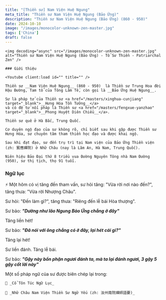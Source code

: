 ```yaml
---
title: "[Thiền sư] Nam Viện Huệ Ngung"
meta_title: "Thiền sư Nam Viện Huệ Ngung (Bảo Ứng)"
description: "Thiền sư Nam Viện Huệ Ngung (Bảo Ứng) (860 - 950)"
date: 2024-10-10
image: "/images/monocolor-unknown-zen-master.jpg"
tags: ['China']
draft: false
---
```


<div className="grid xl:grid-cols-8 lg:grid-cols-8 md:grid-cols-2 sm:grid-cols-2 xs:grid-cols-1 gap-8 bg-body dark:bg-darkmode-body">

  <div className="lg:col-span-3 md:col-span-1">

    <img decoding="async" src="/images/monocolor-unknown-zen-master.jpg" alt="Thiền sư Nam Viện Huệ Ngung (Bảo Ứng) - Tổ Sư Thiền - Patriarchal Zen" />

    ### Giới thiệu

    <Youtube client:load id="" title="" />

    Thiền sư __Nam Viện Huệ Ngung__ (860 - 950)  là Thiền sư Trung Hoa đời Hậu Đường, Tam tổ của Tông Lâm Tế, còn gọi là __Bảo Ứng Huệ Ngung__.

    Sư là pháp tử của Thiền sư <a href="/masters/xinghua-cunjiang" target="_blank">__Hưng Hóa Tồn Tưởng__</a>
    và có đệ tử nối pháp là Thiền sư <a href="/masters/fengxue-yanzhao" target="_blank">__Phong Huyệt Diên Chiểu__</a>.

    Thiền sư quê ở Hà Bắc, Trung Quốc.

    Cơ duyên ngộ đạo của sư không rõ, chỉ biết sau khi gặp được Thiền sư Hưng Hóa, sư chuyên tâm tham thiền học đạo và được khai ngộ.

    Sau khi đạt đạo, sư đến trụ trì tại Nam viện của Bảo Ứng Thiền viện (zh: 寳應禪院) ở Nhữ Châu (nay là Lâm An, Hà Nam, Trung Quốc).

    Niên hiệu Bảo Đại thứ 8 triều vua Đường Nguyên Tông nhà Nam Đường (950), sư thị tịch, thọ 91 tuổi.

  </div>

<div className="lg:col-span-5 md:col-span-1">

  ### Ngữ lục

  ⚡️ Một hôm có vị tăng đến tham vấn, sư hỏi tăng: "Vừa rời nơi nào đến?", tăng thưa: "Vừa rời Nhượng Châu".

  Sư hỏi: "Đến làm gì?", tăng thưa: "Riêng đến lễ bái Hòa thượng".

  Sư bảo: ___"Dường như lão Ngung Bảo Ứng chẳng ở đây"___

  Tăng liền hét!

  Sư bảo: ___"Đã nói với ông chẳng có ở đây, lại hét cái gì?"___

  Tăng lại hét!

  Sư liền đánh. Tăng lễ bái.

  Sư bảo: ___"Gậy này bổn phận ngươi đánh ta, mà ta lại đánh ngươi, 3 gậy 5 gậy cốt lời này"___

  <Notice type="warning" title="cảnh ngữ">

  </Notice>

  <Notice type="tip" title="tác phẩm">
    Một số pháp ngữ của sư được biên chép lại trong:

    📖 _Cổ Tôn Túc Ngữ Lục_

    📖 _Nhữ Châu Nam Viện Thiền Sư Ngữ Yếu (zh: 汝州南院禪師語要)_
  </Notice>

  <Notice type="info" title="thông tin khác">

  </Notice>

</div>

</div>
